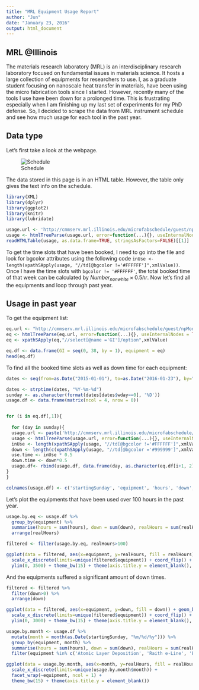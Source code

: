 ```yaml
---
title: "MRL Equipment Usage Report"
author: "Jun"
date: "January 23, 2016"
output: html_document
---
```


## MRL @Illinois

The materials research laboratory (MRL) is an interdisciplinary research laboratory focused on fundamental issues in materials science. It hosts a large collection of equipments for researchers to use. I, as a graduate student focusing on nanoscale heat transfer in materials, have been using the micro fabrication tools since I started. However, recently many of the tools I use have been down for a prolonged time. This is frustrating especially when I am finishing up my last set of experiments for my PhD defense. So, I decided to scrape the data from MRL instrument schedule and see how much usage for each tool in the past year.

## Data type

Let's first take a look at the webpage.

<div style="width:600px; height=400px">
![Schedule](schedule.tiff)
</div>

The data stored in this page is in an HTML table. However, the table only gives the text info on the schedule. 

```r
library(XML)
library(dplyr)
library(ggplot2)
library(knitr)
library(lubridate)

usage.url <- 'http://cmmserv.mrl.illinois.edu/microfabschedule/guest/npTimeSlots.asp?BW=2016-01-17&GI=0'
usage <- htmlTreeParse(usage.url, error=function(...){}, useInternalNodes = TRUE)
readHTMLTable(usage, as.data.frame=TRUE, stringsAsFactors=FALSE)[[1]]
```
To get the time slots that have been booked, I need to go into the file and look for bgcolor attributes using the following code `inUse <- length(xpathSApply(usage, "//td[@bgcolor !='#FFFFFF']",xmlValue))`. Once I have the time slots with `bgcolor != '#FFFFFF'`, the total booked time of that week can be calculated by $Number_{nonwhite} \times 0.5 hr$. Now let's find all the equipments and loop through past year.

## Usage in past year

To get the equipment list:
```r
eq.url <- "http://cmmserv.mrl.illinois.edu/microfabschedule/guest/npMonthView.asp?QM=1&QY=2016&GI=0"
eq <- htmlTreeParse(eq.url, error=function(...){}, useInternalNodes = TRUE)
eq <- xpathSApply(eq,"//select[@name ='GI']/option",xmlValue)

eq.df <- data.frame(GI = seq(0, 38, by = 1), equipment = eq)
head(eq.df)
```

To find all the booked time slots as well as down time for each equipment:
```r
dates <- seq(from=as.Date("2015-01-01"), to=as.Date("2016-01-23"), by="day")

dates <- strptime(dates, "%Y-%m-%d")
sunday <- as.character(format(dates[dates$wday==0], '%D'))
usage.df <- data.frame(matrix(ncol = 4, nrow = 0))


for (i in eq.df[,1]){
  
  for (day in sunday){
  usage.url <- paste('http://cmmserv.mrl.illinois.edu/microfabschedule/guest/npTimeSlots.asp?BW=', day, '&GI=', i, sep = '')
  usage <- htmlTreeParse(usage.url, error=function(...){}, useInternalNodes = TRUE)
  inUse <- length(xpathSApply(usage, "//td[@bgcolor !='#FFFFFF']",xmlValue))
  down <- length(c(xpathSApply(usage, "//td[@bgcolor ='#999999']",xmlValue), xpathSApply(usage, "//td[@bgcolor ='#777777']",xmlValue)))
  use.time <- inUse * 0.5
  down.time <- down*0.5
  usage.df<- rbind(usage.df, data.frame(day, as.character(eq.df[i+1, 2]), use.time, down.time, use.time-down.time))
}
}

colnames(usage.df) <- c('startingSunday', 'equipment', 'hours', 'down', 'realHours')
```

Let's plot the equipments that have been used over 100 hours in the past year.

```r
usage.by.eq <- usage.df %>%
  group_by(equipment) %>%
  summarise(hours = sum(hours), down = sum(down), realHours = sum(realHours)) %>%
  arrange(realHours)

filtered <- filter(usage.by.eq, realHours>100)

ggplot(data = filtered, aes(x=equipment, y=realHours, fill = realHours)) + geom_bar(stat = 'identity') +
  scale_x_discrete(limits=unique(filtered$equipment)) + coord_flip() +
  ylim(0, 3500) + theme_bw(15) + theme(axis.title.y = element_blank(), legend.position = c(0.8, 0.5))
```

And the equipments suffered a significant amount of down times.

```r
filtered <- filtered %>%
  filter(down>0) %>%
  arrange(down)

ggplot(data = filtered, aes(x=equipment, y=down, fill = down)) + geom_bar(stat = 'identity') +
  scale_x_discrete(limits=unique(filtered$equipment)) + coord_flip() +
  ylim(0, 3000) + theme_bw(15) + theme(axis.title.y = element_blank(), legend.position = c(0.8, 0.5))
```

```r
usage.by.month <- usage.df %>%
  mutate(month = month(as.Date(startingSunday, "%m/%d/%y"))) %>%
  group_by(equipment, month) %>%
  summarise(hours = sum(hours), down = sum(down), realHours = sum(realHours)) %>%
  filter(equipment %in% c('Atomic Layer Deposition', 'Raith e-Line', 'E-beam Evaporator 2'))

ggplot(data = usage.by.month, aes(x=month, y=realHours, fill = realHours)) + geom_bar(stat = 'identity') + 
  scale_x_discrete(limits=unique(usage.by.month$month)) +
  facet_wrap(~equipment, ncol = 1) +
  theme_bw(15) + theme(axis.title.y = element_blank())
    
    
    
    


```
